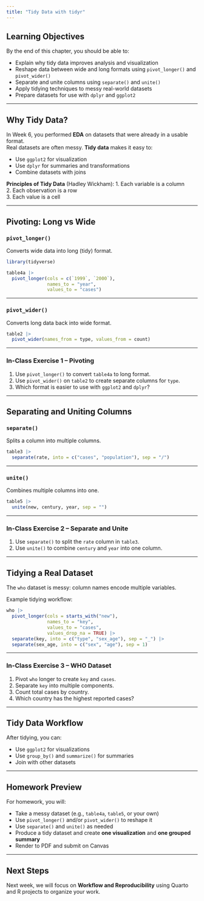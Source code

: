 ```yaml
---
title: "Tidy Data with tidyr"
---
```


## Learning Objectives

By the end of this chapter, you should be able to:

-   Explain why tidy data improves analysis and visualization
-   Reshape data between wide and long formats using `pivot_longer()` and `pivot_wider()`
-   Separate and unite columns using `separate()` and `unite()`
-   Apply tidying techniques to messy real-world datasets
-   Prepare datasets for use with `dplyr` and `ggplot2`

------------------------------------------------------------------------

## Why Tidy Data?

In Week 6, you performed **EDA** on datasets that were already in a usable format.\
Real datasets are often messy. **Tidy data** makes it easy to:

-   Use `ggplot2` for visualization\
-   Use `dplyr` for summaries and transformations\
-   Combine datasets with joins

**Principles of Tidy Data** (Hadley Wickham): 1. Each variable is a column\
2. Each observation is a row\
3. Each value is a cell

------------------------------------------------------------------------

## Pivoting: Long vs Wide

### `pivot_longer()`

Converts wide data into long (tidy) format.

```r
library(tidyverse)

table4a |>
  pivot_longer(cols = c(`1999`, `2000`),
               names_to = "year",
               values_to = "cases")
```

------------------------------------------------------------------------

### `pivot_wider()`

Converts long data back into wide format.

```r
table2 |>
  pivot_wider(names_from = type, values_from = count)
```

------------------------------------------------------------------------

### In-Class Exercise 1 – Pivoting

1.  Use `pivot_longer()` to convert `table4a` to long format.\
2.  Use `pivot_wider()` on `table2` to create separate columns for `type`.\
3.  Which format is easier to use with `ggplot2` and `dplyr`?

------------------------------------------------------------------------

## Separating and Uniting Columns

### `separate()`

Splits a column into multiple columns.

```r
table3 |>
  separate(rate, into = c("cases", "population"), sep = "/")
```

------------------------------------------------------------------------

### `unite()`

Combines multiple columns into one.

```r
table5 |>
  unite(new, century, year, sep = "")
```

------------------------------------------------------------------------

### In-Class Exercise 2 – Separate and Unite

1.  Use `separate()` to split the `rate` column in `table3`.\
2.  Use `unite()` to combine `century` and `year` into one column.

------------------------------------------------------------------------

## Tidying a Real Dataset

The `who` dataset is messy: column names encode multiple variables.

Example tidying workflow:

```r
who |>
  pivot_longer(cols = starts_with("new"),
               names_to = "key",
               values_to = "cases",
               values_drop_na = TRUE) |>
  separate(key, into = c("type", "sex_age"), sep = "_") |>
  separate(sex_age, into = c("sex", "age"), sep = 1)
```

------------------------------------------------------------------------

### In-Class Exercise 3 – WHO Dataset

1.  Pivot `who` longer to create `key` and `cases`.\
2.  Separate `key` into multiple components.\
3.  Count total cases by country.\
4.  Which country has the highest reported cases?

------------------------------------------------------------------------

## Tidy Data Workflow

After tidying, you can:

-   Use `ggplot2` for visualizations\
-   Use `group_by()` and `summarize()` for summaries\
-   Join with other datasets

------------------------------------------------------------------------

## Homework Preview

For homework, you will:

-   Take a messy dataset (e.g., `table4a`, `table5`, or your own)
-   Use `pivot_longer()` and/or `pivot_wider()` to reshape it
-   Use `separate()` and `unite()` as needed
-   Produce a tidy dataset and create **one visualization** and **one grouped summary**
-   Render to PDF and submit on Canvas

------------------------------------------------------------------------

## Next Steps

Next week, we will focus on **Workflow and Reproducibility** using Quarto and R projects to organize your work.
